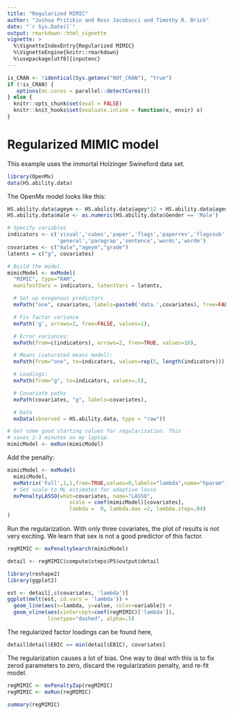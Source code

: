 ```yaml
---
title: "Regularized MIMIC"
author: "Joshua Pritikin and Ross Jacobucci and Timothy R. Brick"
date: "`r Sys.Date()`"
output: rmarkdown::html_vignette
vignette: >
  %\VignetteIndexEntry{Regularized MIMIC}
  %\VignetteEngine{knitr::rmarkdown}
  %\usepackage[utf8]{inputenc}
---
```


```r
is_CRAN <- !identical(Sys.getenv("NOT_CRAN"), "true")
if (!is_CRAN) {
   options(mc.cores = parallel::detectCores())
} else {
  knitr::opts_chunk$set(eval = FALSE)
  knitr::knit_hooks$set(evaluate.inline = function(x, envir) x)
}
```

# Regularized MIMIC model
This example uses the immortal Holzinger Swineford data set.

```r
library(OpenMx)
data(HS.ability.data)
```


The OpenMx model looks like this:

```r
HS.ability.data$ageym <- HS.ability.data$agey*12 + HS.ability.data$agem
HS.ability.data$male <- as.numeric(HS.ability.data$Gender == 'Male')

# Specify variables
indicators <- c('visual','cubes','paper','flags','paperrev','flagssub',
                'general','paragrap','sentence','wordc','wordm')
covariates <- c("male","ageym","grade")
latents = c("g", covariates)

# Build the model
mimicModel <- mxModel(
  "MIMIC", type="RAM",
  manifestVars = indicators, latentVars = latents,

  # Set up exogenous predictors
  mxPath("one", covariates, labels=paste0('data.',covariates), free=FALSE),

  # Fix factor variance
  mxPath('g', arrows=2, free=FALSE, values=1),

  # Error variances:
  mxPath(from=c(indicators), arrows=2, free=TRUE, values=10),

  # Means (saturated means model):
  mxPath(from="one", to=indicators, values=rep(5, length(indicators))),

  # Loadings:
  mxPath(from="g", to=indicators, values=.5),

  # Covariate paths
  mxPath(covariates, "g", labels=covariates),

  # Data
  mxData(observed = HS.ability.data, type = "raw"))

# Get some good starting values for regularization. This
# saves 2-3 minutes on my laptop.
mimicModel <- mxRun(mimicModel)

```

Add the penalty:
```r
mimicModel <- mxModel(
  mimicModel,
  mxMatrix('Full',1,1,free=TRUE,values=0,labels="lambda",name="hparam"),
  # Set scale to ML estimates for adaptive lasso
  mxPenaltyLASSO(what=covariates, name="LASSO",
                    scale = coef(mimicModel)[covariates],
                    lambda =  0, lambda.max =2, lambda.step=.04)
)
```

Run the regularization. With only three covariates, the plot of results is not very exciting. We learn that sex is not a good predictor of this factor.


```r

regMIMIC <- mxPenaltySearch(mimicModel)

detail <- regMIMIC$compute$steps$PS$output$detail

library(reshape2)
library(ggplot2)

est <- detail[,c(covariates, 'lambda')]
ggplot(melt(est, id.vars = 'lambda')) +
  geom_line(aes(x=lambda, y=value, color=variable)) +
  geom_vline(aes(xintercept=coef(regMIMIC)['lambda']),
             linetype="dashed", alpha=.5)

```

The regularized factor loadings can be found here,

```r

detail[detail$EBIC == min(detail$EBIC), covariates]

```

The regularization causes a lot of bias. One way to deal with this is
to fix zerod parameters to zero,
discard the regularization penalty, and re-fit model.

```r

regMIMIC <- mxPenaltyZap(regMIMIC)
regMIMIC <- mxRun(regMIMIC)

summary(regMIMIC)

```
